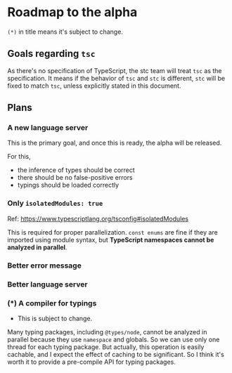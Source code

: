 # Roadmap to the alpha

`(*)` in title means it's subject to change.


## Goals regarding `tsc`

As there's no specification of TypeScript, the stc team will treat `tsc` as the specification.
It means if the behavior of `tsc` and `stc` is different, `stc` will be fixed to match `tsc`, unless explicitly stated in this document.

## Plans

### A new language server    

This is the primary goal, and once this is ready, the alpha will be released.

For this, 

 - the inference of types should be correct
 - there should be no false-positive errors
 - typings should be loaded correctly

### Only `isolatedModules: true`

Ref: https://www.typescriptlang.org/tsconfig#isolatedModules

This is required for proper parallelization. `const enums` are fine if they are imported using module syntax, but **TypeScript namespaces cannot be analyzed in parallel**.

### Better error message

### Better language server

### (*) A compiler for typings

 - This is subject to change.

Many typing packages, including `@types/node`, cannot be analyzed in parallel because they use `namespace` and globals.
So we can use only one thread for each typing package.
But actually, this operation is easily cachable, and I expect the effect of caching to be significant.
So I think it's worth it to provide a pre-compile API for typing packages.